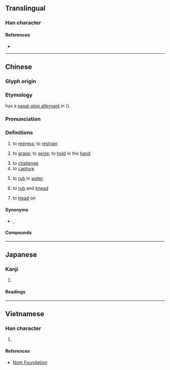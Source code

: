 {{character info}}
==Translingual==

===Han character===
{{Han char|rn=64|rad=手|as=10|sn=13|four=57027|canj=QNMM|ids=⿰扌弱}}

====References====
* {{Han ref|kx=0447.210|dkj=12500|dj=0798.130|hdz=31938.080|uh=6426|ud=25638|bh=DDAB|bd=56747}}

----

==Chinese==
{{zh-forms}}

===Glyph origin===
{{Han etym}}

===Etymology===
{{cog|yue|搦|tr=nik1}} has a [[wikipedia:Cantonese_nasal-stop_alternation|nasal-stop alternant]] in {{zh-l|拎|ning1}} ({{zh-ref|Kwok et al., 2008}}).

===Pronunciation===
{{zh-pron
|m=nuò
|c=nik1
|md=niăh
|mn=la̍k/xm,qz:lio̍k/zz:jio̍k
|mn_note=la̍k - "to grasp", "to rub in water"; lio̍k/jio̍k - "to tread on", "to rub and knead"
|mc=y
|oc=y
|cat=v
}}

===Definitions===
{{zh-hanzi}}

# {{lb|zh|classical}} to [[repress]]; to [[restrain]]
# {{lb|zh|literary|or|Cantonese|Min Nan}} to [[grasp]]; to [[seize]]; to [[hold]] in the [[hand]]
#: {{zh-alt-inline|攊}} {{q|Cantonese}}
#: {{zh-x|搦 起 塊 石|to '''pick''' up a rock|C}}
#: {{zh-x|家姐{ze2-1} 幫 我 搦 住 個 手袋{doi6-2}。|My elder sister is helping me '''hold''' my handbag.|C}}
# to [[challenge]]
# to [[capture]]
# {{lb|zh|Min Nan}} to [[rub]] in [[water]]
#: {{zh-x|搦{la̍k} 衫褲|'''rub''' clothes in water for washing|MN}}
# {{lb|zh|Min Nan}} to [[rub]] and [[knead]]
# {{lb|zh|Min Nan}} to [[tread]] on
#: {{zh-x|搦{lio̍k} 塗糜|'''tread''' on mud|MN}}

====Synonyms====
* {{sense|Cantonese: to hold in the hand}} {{q|Mandarin}} {{zh-l|提}}, {{zh-l|拿}}
{{zh-dial|拿}}

====Compounds====
{{zh-der|搐搐搦搦|搐搦|搦管|搦管操觚|摶搦|搦戰|捉搦歌|搦翰}}

----

==Japanese==

===Kanji===
{{ja-kanji|grade=|rs=手10}}

# {{rfdef|ja|sort=手10}}

====Readings====
{{ja-readings
|goon=にゃく
|kanon=だく
|kun=から-める, がら-み}}

----

==Vietnamese==

===Han character===
{{vi-readings|rs=手10|reading=nạch}}

# {{rfdef|vi|sort=手10}}

====References====
* [http://nomfoundation.org/common/nom_details.php?codepoint=6246 Nom Foundation]